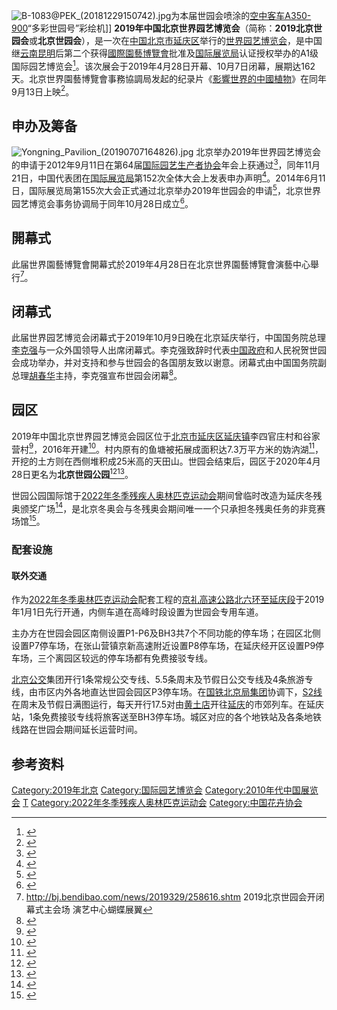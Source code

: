 {{Infobox Exhibition
| Name = 2019年北京世界园艺博览会<br/><font size="-1">2019 International Horticultural Exposition</font>
| Logo = EXPO 2019 BEIJING,CHINA logo.svg
| Holding = 2019年4月29日至2019年10月7日
| Guidance = 
| Organization = 
| Undertake = 
| Place = {{CHN}}[[北京市|北京市]][[延庆区|延庆区]]
| Nature = A1級世界园艺博览会
| Content = [[花卉|花卉]]、[[果树|果树]]、[[蔬菜|蔬菜]]、[[农作物|农作物]]、[[药用植物|药用植物]]等
| Web = [http://www.horti-expo2019.com/ EXPO 2019]
}}
[[File:B-1083@PEK_(20181229150742).jpg|thumb]]为本届世园会喷涂的[[空中客车A350_XWB|空中客车A350-900]]“多彩世园号”彩绘机]]
'''2019年中国北京世界园艺博览会'''（简称：'''2019北京世园会'''或'''北京世园会'''），是一次在[[中华人民共和国|中国]][[北京市|北京市]][[延庆区|延庆区]]举行的[[國際園藝博覽會|世界园艺博览会]]，是中国继[[云南省|云南]][[昆明市|昆明]]后第二个获得[[國際園藝博覽會|國際園藝博覽會]]批准及[[国际展览局|国际展览局]]认证授权举办的A1级国际园艺博览会<ref>{{Cite news|url=http://news.sina.com.cn/c/2014-06-12/023030342220.shtml|title=北京获得2019年世界园艺博览会举办权|author=|date=2014-06-12|work=新浪|accessdate=2017-09-14|archive-date=2019-10-16|archive-url=https://web.archive.org/web/20191016064140/http://news.sina.com.cn/c/2014-06-12/023030342220.shtml|dead-url=no}}</ref>。该次展会于2019年4月28日开幕、10月7日闭幕，展期达162天。北京世界園藝博覽會事務協調局发起的纪录片《[[影響世界的中國植物|影響世界的中國植物]]》在同年9月13日上映<ref name=環境報>{{cite web|url=https://www.cenews.com.cn/newpos/xf/201909/t20190918_909769.html|2=|title=《影响世界的中国植物》纪录片正式开播|publisher=中国环境报|accessdate=2019-09-26|date=2019-09-18|author=张黎|archive-date=2019-09-26|archive-url=https://web.archive.org/web/20190926032842/https://www.cenews.com.cn/newpos/xf/201909/t20190918_909769.html}}</ref>。

==申办及筹备==
[[File:Yongning_Pavilion_(20190707164826).jpg|thumb]]
北京举办2019年世界园艺博览会的申请于2012年9月11日在第64届[[国际园艺生产者协会|国际园艺生产者协会]]年会上获通过<ref>{{cite news|url=http://news.ifeng.com/mainland/detail_2012_09/12/17549719_0.shtml|title=北京有望举办2019年世界园艺博览会|publisher=新华网|date=2012-09-12|accessdate=2019-07-08|archive-date=2019-07-08|archive-url=https://web.archive.org/web/20190708023750/http://news.ifeng.com/mainland/detail_2012_09/12/17549719_0.shtml|dead-url=no}}</ref>，同年11月21日，中国代表团在[[国际展览局|国际展览局]]第152次全体大会上发表申办声明<ref>{{cite news|url=http://www.xinhuanet.com/politics/2012-11/22/c_113761723.htm|title=中国发表北京申办2019年世界园艺博览会声明|publisher=新华网|date=2012-11-22|accessdate=2019-07-08|archive-date=2019-07-08|archive-url=https://web.archive.org/web/20190708023745/http://www.xinhuanet.com/politics/2012-11/22/c_113761723.htm|dead-url=no}}</ref>。2014年6月11日，国际展览局第155次大会正式通过北京举办2019年世园会的申请<ref>{{cite web|url=https://www.bie-paris.org/site/en/component/content/article/87-news-announcements/bie-activity/791-general-assembly-bie-dubai-expo-2020-dubai-expo-astana-2017-world-expo-beijing-poland-world-s-fair?Itemid=545|title=155th BIE General Assembly: Focus on all upcoming Expos|publisher=[[国际展览局|国际展览局]]|date=2014-06-12|accessdate=2019-07-08|archive-date=2019-07-08|archive-url=https://web.archive.org/web/20190708023755/https://www.bie-paris.org/site/en/component/content/article/87-news-announcements/bie-activity/791-general-assembly-bie-dubai-expo-2020-dubai-expo-astana-2017-world-expo-beijing-poland-world-s-fair%3FItemid%3D545|dead-url=no}}</ref>，北京世界园艺博览会事务协调局于同年10月28日成立<ref>{{cite news|url=http://epaper.bjnews.com.cn/html/2014-10/29/content_543122.htm?div=-1|title=筹备2019年世园会 北京世园局成立|publisher=[[新京报|新京报]]|date=2014-10-29|accessdate=2019-07-08|archive-date=2019-09-15|archive-url=https://web.archive.org/web/20190915083812/http://epaper.bjnews.com.cn/html/2014-10/29/content_543122.htm?div=-1|dead-url=no}}</ref>。

== 開幕式 ==
{{Main|2019年北京世界園藝博覽會開幕式}}
此届世界園藝博覽會開幕式於2019年4月28日在北京世界園藝博覽會演藝中心舉行<ref>http://bj.bendibao.com/news/2019329/258616.shtm {{Wayback|url=http://bj.bendibao.com/news/2019329/258616.shtm |date=20190609022206 }} 2019北京世园会开闭幕式主会场 演艺中心蝴蝶展翼</ref>。

== 闭幕式 ==
此届世界园艺博览会闭幕式于2019年10月9日晚在北京延庆举行，中国国务院总理[[李克强|李克强]]与一众外国领导人出席闭幕式。李克强致辞时代表[[中华人民共和国政府|中国政府]]和人民祝贺世园会成功举办，并对支持和参与世园会的各国朋友致以谢意。闭幕式由中国国务院副总理[[胡春华|胡春华]]主持，李克强宣布世园会闭幕<ref>{{cite news|url=http://www.xinhuanet.com/politics/2019-10/10/c_1125084614.htm|title=2019年中国北京世界园艺博览会圆满闭幕 李克强出席闭幕式|website=[[新华网|新华网]]|date=2019-10-10|accessdate=2019-10-10|archive-date=2020-08-05|archive-url=https://web.archive.org/web/20200805060107/http://www.xinhuanet.com/politics/2019-10/10/c_1125084614.htm|dead-url=no}}</ref>。

== 园区 ==
{{Infobox park
|name = 北京世园公园
|image = Flower fields at Expo 2019 (20190707164304).jpg
|image_size = 
|alt = 
|image_caption = 天田山
|type = 公园
|location = [[北京市|北京市]][[延庆区|延庆区]][[延庆镇|延庆镇]]李四官庄村、谷家营村
|coordinates   = {{Coord|40.438050|115.944489|format=dms|type:landmark|display=inline,title}}
|locmapin = 
|district map = 
|map_width = 
|map_caption = 
|area = 960公顷
|opened = {{Start date|2020|04|28}}
|operator = 北京世园投资发展有限责任公司
|visitation_num = 
|status = 
|facilities = 
|parking = 
|transport = 
|website = {{URL|http://www.horti-expo2019.com/}}
}}
2019年中国北京世界园艺博览会园区位于[[北京市|北京市]][[延庆区|延庆区]][[延庆镇|延庆镇]]李四官庄村和谷家营村<ref>{{cite news|url=http://bj.people.com.cn/n2/2019/0429/c390861-32893238.html|title=搬迁村民今日回“家”看世园|publisher=[[北京晚报|北京晚报]]|date=2019-04-29|accessdate=2019-07-08|archive-date=2019-07-08|archive-url=https://web.archive.org/web/20190708033227/http://bj.people.com.cn/n2/2019/0429/c390861-32893238.html|dead-url=yes}}</ref>，2016年开建<ref>{{cite news|url=http://www.xinhuanet.com/politics/2016-10/03/c_1119660833.htm|title=北京世园会园区正式开建 预计2018年底完工|publisher=[[京华时报|京华时报]]|date=2016-10-03|accessdate=2019-07-08|archive-date=2019-07-08|archive-url=https://web.archive.org/web/20190708033224/http://www.xinhuanet.com/politics/2016-10/03/c_1119660833.htm|dead-url=no}}</ref>。村内原有的鱼塘被拓展成面积达7.3万平方米的妫汭湖<ref>{{cite web|url=http://zqb.cyol.com/html/2019-04/26/nw.D110000zgqnb_20190426_1-05.htm|title=长城脚下的世园会|publisher=[[中国青年报|中国青年报]]|date=2019-04-26|accessdate=2019-07-08|archive-date=2019-07-08|archive-url=https://web.archive.org/web/20190708033227/http://zqb.cyol.com/html/2019-04/26/nw.D110000zgqnb_20190426_1-05.htm|dead-url=no}}</ref>，开挖的土方则在西侧堆积成25米高的天田山。世园会结束后，园区于2020年4月28日更名为'''北京世园公园'''<ref>{{cite news|url=http://bj.people.com.cn/n2/2020/0428/c14540-33983528.html|title=北京世园公园正式挂牌 首届北京国际花园节同时启动|publisher=人民网-北京频道|date=2020-04-28|accessdate=2020-07-17|archive-date=2020-05-03|archive-url=https://web.archive.org/web/20200503110220/http://bj.people.com.cn/n2/2020/0428/c14540-33983528.html|dead-url=no}}</ref><ref>{{cite news|url=https://www.bjd.com.cn/a/202004/28/WS5ea7a23ae4b0df866aa97d13.html|title=永不落幕！北京世园会园区更名北京世园公园，今天揭牌|work=北京日报客户端|date=2020-04-28|accessdate=2020-07-17|archive-date=2020-07-17|archive-url=https://web.archive.org/web/20200717063902/https://www.bjd.com.cn/a/202004/28/WS5ea7a23ae4b0df866aa97d13.html|dead-url=no}}</ref>。

世园公园国际馆于[[2022年冬季残疾人奥林匹克运动会|2022年冬季残疾人奥林匹克运动会]]期间曾临时改造为延庆冬残奥颁奖广场<ref>{{cite news|url=https://news.bjd.com.cn/2022/03/03/10049917.shtml|title=两个颁奖广场全部就绪|publisher=冬残奥会会刊|date=2022-03-03|accessdate=2022-03-17}}</ref>，是北京冬奥会与冬残奥会期间唯一一个只承担冬残奥任务的非竞赛场馆<ref>{{cite news|url=https://www.chinanews.com.cn/ty/2022/03-13/9700706.shtml|title=延庆冬残奥颁奖广场顺利完成运行任务|publisher=[[中国新闻社|中国新闻社]]|date=2022-03-13|accessdate=2022-03-17|archive-date=2022-03-17|archive-url=https://web.archive.org/web/20220317063630/https://www.chinanews.com.cn/ty/2022/03-13/9700706.shtml}}</ref>。

=== 配套设施 ===

==== 联外交通 ====
作为[[2022年冬季奥林匹克运动会|2022年冬季奥林匹克运动会]]配套工程的[[京礼高速公路|京礼高速公路]][[兴延高速公路|北六环至延庆段]]于2019年1月1日先行开通，内侧车道在高峰时段设置为世园会专用车道。

主办方在世园会园区南侧设置P1-P6及BH3共7个不同功能的停车场；在园区北侧设置P7停车场，在张山营镇京新高速附近设置P8停车场，在延庆经开区设置P9停车场，三个离园区较远的停车场都有免费接驳专线。

[[北京公交|北京公交]]集团开行1条常规公交专线、5.5条周末及节假日公交专线及4条旅游专线，由市区内外各地直达世园会园区P3停车场。在[[中国铁路北京局集团有限公司|国铁北京局集团]]协调下，[[北京市郊铁路S2线|S2线]]在周末及节假日满图运行，每天开行17.5对由[[黄土店站|黄土店]]开往[[延庆站|延庆]]的市郊列车。在延庆站，1条免费接驳专线将旅客送至BH3停车场。城区对应的各个地铁站及各条地铁线路在世园会期间延长运营时间。

==参考资料==
{{reflist}}

{{Start box}}
{{s-before|[[2016年安塔利亞世界園藝博覽會|2016年安塔利亞世界園藝博覽會]]}}
{{s-title|2019年北京世界園藝博覽會}}
{{s-after|[[2022年阿爾梅勒世界園藝博覽會|2022年阿爾梅勒世界園藝博覽會]]}}
{{End box}}

{{國際博覽會}}
{{portal bar|國際關係|中國|北京|植物}}

[[Category:2019年北京|Category:2019年北京]]
[[Category:国际园艺博览会|Category:国际园艺博览会]]
[[Category:2010年代中国展览会|Category:2010年代中国展览会]]
[[Category:延庆区公园|T]]
[[Category:2022年冬季残疾人奥林匹克运动会|Category:2022年冬季残疾人奥林匹克运动会]]
[[Category:中国花卉协会|Category:中国花卉协会]]